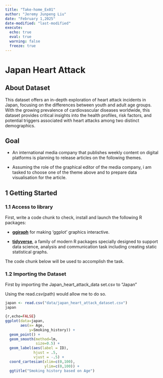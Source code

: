 ```yaml
---
title: "Take-home_Ex01"
author: "Jeremy Junpeng Liu"
date: "February 1,2025"
date-modified: "last-modified"
execute:
  echo: true
  eval: true
  warning: false
  freeze: true
---
```


# Japan Heart Attack

## About Dataset

This dataset offers an in-depth exploration of heart attack incidents in Japan, focusing on the differences between youth and adult age groups. With the growing prevalence of cardiovascular diseases worldwide, this dataset provides critical insights into the health profiles, risk factors, and potential triggers associated with heart attacks among two distinct demographics.

## Goal

-   An international media company that publishes weekly content on digital platforms is planning to release articles on the following themes.

-   Assuming the role of the graphical editor of the media company, i am tasked to choose one of the theme above and to prepare data visualisation for the article.

## 1 Getting Started

### 1.1 Access to library

First, write a code chunk to check, install and launch the following R packages:

-   [**ggiraph**](https://davidgohel.github.io/ggiraph/) for making ‘ggplot’ graphics interactive.

-   [**tidyverse**](https://www.tidyverse.org/), a family of modern R packages specially designed to support data science, analysis and communication task including creating static statistical graphs.

The code chunk below will be used to accomplish the task.

### 1.2 Importing the Dataset

First by importing the Japan_heart_attack_data set.csv to "Japan"

Using the read.csv(path) would allow me to do so.

```r
japan <- read.csv("data/japan_heart_attack_dataset.csv")
japan
```

```r
{r,echo=FALSE}
ggplot(data=japan, 
       aes(x= Age, 
           y=Smoking_history)) +
  geom_point() +
  geom_smooth(method=lm, 
              size=0.5) +  
  geom_label(aes(label = ID), 
             hjust = .5, 
             vjust = -.5) +
  coord_cartesian(xlim=c(0,100),
                  ylim=c(0,100)) +
  ggtitle("Smoking history based on Age")
```
